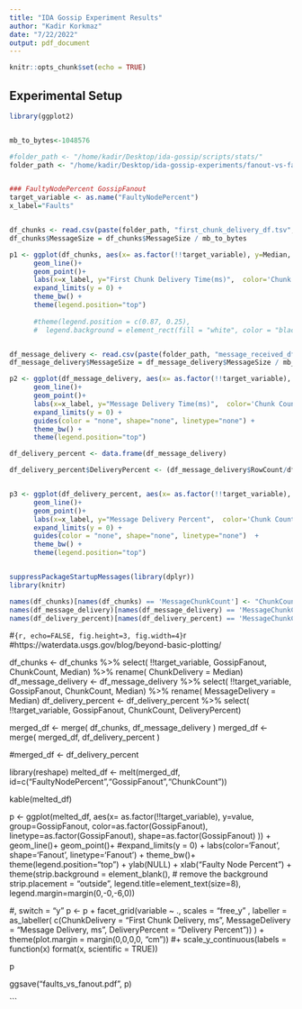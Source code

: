 ```yaml
---
title: "IDA Gossip Experiment Results"
author: "Kadir Korkmaz"
date: "7/22/2022"
output: pdf_document
---
```


```r
knitr::opts_chunk$set(echo = TRUE)
```

## Experimental Setup


\newpage

```r
library(ggplot2)


mb_to_bytes<-1048576

#folder_path <- "/home/kadir/Desktop/ida-gossip/scripts/stats/"
folder_path <- "/home/kadir/Desktop/ida-gossip-experiments/fanout-vs-faults/"


### FaultyNodePercent GossipFanout
target_variable <- as.name("FaultyNodePercent")
x_label="Faults"


df_chunks <- read.csv(paste(folder_path, "first_chunk_delivery_df.tsv", sep = ""), sep = "\t", header = TRUE)
df_chunks$MessageSize = df_chunks$MessageSize / mb_to_bytes

p1 <- ggplot(df_chunks, aes(x= as.factor(!!target_variable), y=Median, group=MessageChunkCount, color=as.factor(MessageChunkCount), linetype=as.factor(MessageChunkCount), shape=as.factor(MessageChunkCount) )) +
      geom_line()+
      geom_point()+
      labs(x=x_label, y="First Chunk Delivery Time(ms)",  color='Chunk Count', shape='Chunk Count', linetype='Chunk Count') +
      expand_limits(y = 0) + 
      theme_bw() +
      theme(legend.position="top")
      
      #theme(legend.position = c(0.87, 0.25),
      #  legend.background = element_rect(fill = "white", color = "black"))



```


```r

df_message_delivery <- read.csv(paste(folder_path, "message_received_df.tsv", sep = ""), sep = "\t", header = TRUE)
df_message_delivery$MessageSize = df_message_delivery$MessageSize / mb_to_bytes

p2 <- ggplot(df_message_delivery, aes(x= as.factor(!!target_variable), y=Median, group=MessageChunkCount, color=as.factor(MessageChunkCount), linetype=as.factor(MessageChunkCount), shape=as.factor(MessageChunkCount) )) +
      geom_line()+
      geom_point()+
      labs(x=x_label, y="Message Delivery Time(ms)",  color='Chunk Count', shape='Chunk Count', linetype='Chunk Count') +
      expand_limits(y = 0) +
      guides(color = "none", shape="none", linetype="none") +
      theme_bw() +
      theme(legend.position="top")


```



```r

df_delivery_percent <- data.frame(df_message_delivery) 

df_delivery_percent$DeliveryPercent <- (df_message_delivery$RowCount/df_message_delivery$ExperimentCount) * 100 / df_message_delivery$NodeCount


p3 <- ggplot(df_delivery_percent, aes(x= as.factor(!!target_variable), y=DeliveryPercent, group=MessageChunkCount, color=as.factor(MessageChunkCount), linetype=as.factor(MessageChunkCount), shape=as.factor(MessageChunkCount) )) +
      geom_line()+
      geom_point()+
      labs(x=x_label, y="Message Delivery Percent",  color='Chunk Count', shape='Chunk Count', linetype='Chunk Count') +
      expand_limits(y = 0) +
      guides(color = "none", shape="none", linetype="none")  +
      theme_bw() +
      theme(legend.position="top")



```


\newpage
```r
suppressPackageStartupMessages(library(dplyr))
library(knitr)

names(df_chunks)[names(df_chunks) == 'MessageChunkCount'] <- "ChunkCount"
names(df_message_delivery)[names(df_message_delivery) == 'MessageChunkCount'] <- "ChunkCount"
names(df_delivery_percent)[names(df_delivery_percent) == 'MessageChunkCount'] <- "ChunkCount"


```




\newpage
#```{r, echo=FALSE, fig.height=3, fig.width=4}
```r

#https://waterdata.usgs.gov/blog/beyond-basic-plotting/

df_chunks <- df_chunks %>% select( !!target_variable, GossipFanout, ChunkCount, Median) %>% rename( ChunkDelivery = Median)
df_message_delivery <- df_message_delivery  %>% select( !!target_variable, GossipFanout, ChunkCount, Median) %>% rename( MessageDelivery = Median)
df_delivery_percent <- df_delivery_percent  %>% select( !!target_variable, GossipFanout, ChunkCount, DeliveryPercent)

merged_df <- merge( df_chunks, df_message_delivery )
merged_df <- merge( merged_df, df_delivery_percent )

#merged_df <- df_delivery_percent

library(reshape)
melted_df <- melt(merged_df, id=c("FaultyNodePercent","GossipFanout","ChunkCount"))

kable(melted_df)

p <- ggplot(melted_df, aes(x= as.factor(!!target_variable), y=value, group=GossipFanout, color=as.factor(GossipFanout), linetype=as.factor(GossipFanout), shape=as.factor(GossipFanout) )) +
      geom_line()+
      geom_point()+
      #expand_limits(y = 0) +
      labs(color='Fanout', shape='Fanout', linetype='Fanout') +
      theme_bw()+
      theme(legend.position="top") +
      ylab(NULL) +
      xlab("Faulty Node Percent") +
      theme(strip.background = element_blank(), # remove the background
          strip.placement = "outside", legend.title=element_text(size=8), legend.margin=margin(0,-0,-6,0))

#, switch = "y"
p <- p + facet_grid(variable ~ ., scales = "free_y" , labeller = as_labeller(
      c(ChunkDelivery = "First Chunk Delivery, ms", MessageDelivery = "Message Delivery, ms", DeliveryPercent = "Delivery Percent"))
  ) + theme(plot.margin = margin(0,0,0,0, "cm")) #+ scale_y_continuous(labels = function(x) format(x, scientific = TRUE))

p

ggsave("faults_vs_fanout.pdf", p)


```


